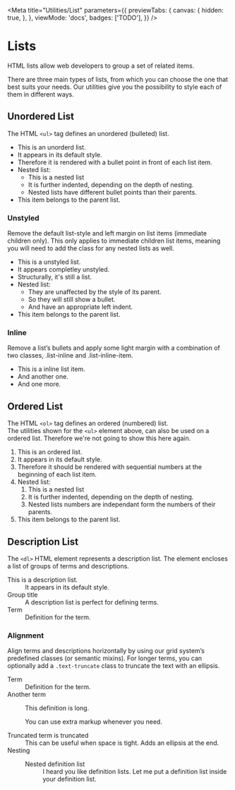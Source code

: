 
<Meta
  title="Utilities/List"
  parameters={{
    previewTabs: {
      canvas: {
        hidden: true,
      },
    },
    viewMode: 'docs',
    badges: ['TODO'],
  }}
/>

# Lists

<p className="lead">HTML lists allow web developers to group a set of related items.</p>

There are three main types of lists, from which you can choose the one that best suits your needs.
Our utilities give you the possibility to style each of them in different ways.

## Unordered List

The HTML `<ul>` tag defines an unordered (bulleted) list.

<Canvas>
  <Story name="Unordered List">
    <ul>
      <li>This is an unorderd list.</li>
      <li>It appears in its default style.</li>
      <li>
        Therefore it is rendered with a bullet point in front of each list item.
      </li>
      <li>
        Nested list:
        <ul>
          <li>This is a nested list</li>
          <li>It is further indented, depending on the depth of nesting.</li>
          <li>Nested lists have different bullet points than their parents.</li>
        </ul>
      </li>
      <li>This item belongs to the parent list.</li>
    </ul>
  </Story>
</Canvas>

### Unstyled

Remove the default list-style and left margin on list items (immediate children only). This only applies to immediate children list items, meaning you will need to add the class for any nested lists as well.

<Canvas withSource="open">
  <Story name="Unordered unstyled">
    <ul className="list-unstyled">
      <li>This is a unstyled list.</li>
      <li>It appears completley unstyled.</li>
      <li>Structurally, it's still a list.</li>
      <li>
        Nested list:
        <ul>
          <li>They are unaffected by the style of its parent.</li>
          <li>So they will still show a bullet.</li>
          <li>And have an appropriate left indent.</li>
        </ul>
      </li>
      <li>This item belongs to the parent list.</li>
    </ul>
  </Story>
</Canvas>

### Inline

Remove a list’s bullets and apply some light margin with a combination of two classes, .list-inline and .list-inline-item.

<Canvas withSource="open">
  <Story name="Unordered inline">
    <ul className="list-inline">
      <li className="list-inline-item">This is a inline list item.</li>
      <li className="list-inline-item">And another one.</li>
      <li className="list-inline-item">And one more.</li>
    </ul>
  </Story>
</Canvas>

## Ordered List

The HTML `<ol>` tag defines an ordered (numbered) list.<br/>
The utilities shown for the `<ul>` element above, can also be used on a ordered list. Therefore we're not going to show this here again.

<Canvas>
  <Story name="Ordered List">
    <ol>
      <li>This is an ordered list.</li>
      <li>It appears in its default style.</li>
      <li>
        Therefore it should be rendered with sequential numbers at the beginning of each list item.
      </li>
      <li>
        Nested list:
        <ol>
          <li>This is a nested list</li>
          <li>It is further indented, depending on the depth of nesting.</li>
          <li>Nested lists numbers are independant form the numbers of their parents.</li>
        </ol>
      </li>
      <li>This item belongs to the parent list.</li>
    </ol>
  </Story>
</Canvas>

## Description List

The `<dl>` HTML element represents a description list. The element encloses a list of groups of terms and descriptions.

<Canvas>
  <Story name="Description List">
    <dl>
      <dt>This is a description list.</dt>
      <dd>It appears in its default style.</dd>
      <dt>Group title</dt>
      <dd>A description list is perfect for defining terms.</dd>
      <dt>Term</dt>
      <dd>Definition for the term.</dd>
    </dl>
  </Story>
</Canvas>

### Alignment

Align terms and descriptions horizontally by using our grid system’s predefined classes (or semantic mixins). For longer terms, you can optionally add a `.text-truncate` class to truncate the text with an ellipsis.

<Canvas withSource="open">
  <Story name="Description Alignment">
    <dl className="row">
      <dt className="col-sm-3">Term</dt>
      <dd className="col-sm-9">Definition for the term.</dd>
      <dt className="col-sm-3">Another term</dt>
      <dd className="col-sm-9">
        <p>This definition is long.</p>
        <p>You can use extra markup whenever you need.</p>
      </dd>
      <dt className="col-sm-3 text-truncate">Truncated term is truncated</dt>
      <dd className="col-sm-9">
        This can be useful when space is tight. Adds an ellipsis at the end.
      </dd>
      <dt class="col-sm-3">Nesting</dt>
      <dd class="col-sm-9">
        <dl class="row">
          <dt class="col-sm-4">Nested definition list</dt>
          <dd class="col-sm-8">
            I heard you like definition lists. Let me put a definition list inside your definition
            list.
          </dd>
        </dl>
      </dd>
    </dl>
  </Story>
</Canvas>
